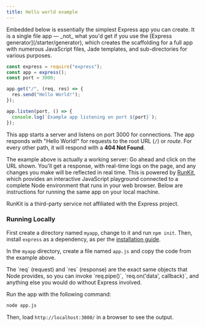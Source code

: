 ```yaml
---
title: Hello world example
---
```


<div class="doc-box doc-info" markdown="1">
Embedded below is essentially the simplest Express app you can create. It is a single file app &mdash; _not_ what you'd get if you use the [Express generator](/starter/generator), which creates the scaffolding for a full app with numerous JavaScript files, Jade templates, and sub-directories for various purposes.
</div>

```js
const express = require("express");
const app = express();
const port = 3000;

app.get("/", (req, res) => {
  res.send("Hello World!");
});

app.listen(port, () => {
  console.log(`Example app listening on port ${port}`);
});
```

This app starts a server and listens on port 3000 for connections. The app responds with "Hello World!" for requests
to the root URL (`/`) or _route_. For every other path, it will respond with a **404 Not Found**.

The example above is actually a working server: Go ahead and click on the URL shown. You'll get a response, with real-time logs on the page, and any changes you make will be reflected in real time. This is powered by [RunKit](https://runkit.com), which provides an interactive JavaScript playground connected to a complete Node environment that runs in your web browser.
Below are instructions for running the same app on your local machine.

<div class="doc-box doc-info" markdown="1">
RunKit is a third-party service not affiliated with the Express project.
</div>

### Running Locally

First create a directory named `myapp`, change to it and run `npm init`. Then, install `express` as a dependency, as per the [installation guide](/starter/installing).

In the `myapp` directory, create a file named `app.js` and copy the code from the example above.

<div class="doc-box doc-notice" markdown="1">
The `req` (request) and `res` (response) are the exact same objects that Node provides, so you can invoke
`req.pipe()`, `req.on('data', callback)`, and anything else you would do without Express involved.
</div>

Run the app with the following command:

```bash
node app.js
```

Then, load `http://localhost:3000/` in a browser to see the output.

